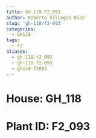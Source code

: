 ```yaml
---
title: GH_118 F2_093
author: Roberto Villegas-Diaz
slug: 'gh-118/f2-093'
categories:
  - GH118
tags:
  - F2
aliases:
  - gh_118-f2_093
  - gh-118-f2-093
  - gh118-f2093
---
```


# **House**: GH_118
# **Plant ID**: F2_093
